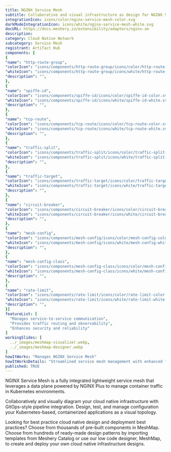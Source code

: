 ```yaml
---
title: NGINX Service Mesh
subtitle: Collaborative and visual infrastructure as design for NGINX Service Mesh
integrationIcon: icons/color/nginx-service-mesh-color.svg
darkModeIntegrationIcon: icons/white/nginx-service-mesh-white.svg
docURL: https://docs.meshery.io/extensibility/adapters/nginx-sm
description: 
category: Cloud Native Network
subcategory: Service Mesh
registrant: Artifact Hub
components: [
{
"name": "http-route-group",
"colorIcon": "icons/components/http-route-group/icons/color/http-route-group-color.svg",
"whiteIcon": "icons/components/http-route-group/icons/white/http-route-group-white.svg",
"description": "",
},
{
"name": "spiffe-id",
"colorIcon": "icons/components/spiffe-id/icons/color/spiffe-id-color.svg",
"whiteIcon": "icons/components/spiffe-id/icons/white/spiffe-id-white.svg",
"description": "",
},
{
"name": "tcp-route",
"colorIcon": "icons/components/tcp-route/icons/color/tcp-route-color.svg",
"whiteIcon": "icons/components/tcp-route/icons/white/tcp-route-white.svg",
"description": "",
},
{
"name": "traffic-split",
"colorIcon": "icons/components/traffic-split/icons/color/traffic-split-color.svg",
"whiteIcon": "icons/components/traffic-split/icons/white/traffic-split-white.svg",
"description": "",
},
{
"name": "traffic-target",
"colorIcon": "icons/components/traffic-target/icons/color/traffic-target-color.svg",
"whiteIcon": "icons/components/traffic-target/icons/white/traffic-target-white.svg",
"description": "",
},
{
"name": "circuit-breaker",
"colorIcon": "icons/components/circuit-breaker/icons/color/circuit-breaker-color.svg",
"whiteIcon": "icons/components/circuit-breaker/icons/white/circuit-breaker-white.svg",
"description": "",
},
{
"name": "mesh-config",
"colorIcon": "icons/components/mesh-config/icons/color/mesh-config-color.svg",
"whiteIcon": "icons/components/mesh-config/icons/white/mesh-config-white.svg",
"description": "",
},
{
"name": "mesh-config-class",
"colorIcon": "icons/components/mesh-config-class/icons/color/mesh-config-class-color.svg",
"whiteIcon": "icons/components/mesh-config-class/icons/white/mesh-config-class-white.svg",
"description": "",
},
{
"name": "rate-limit",
"colorIcon": "icons/components/rate-limit/icons/color/rate-limit-color.svg",
"whiteIcon": "icons/components/rate-limit/icons/white/rate-limit-white.svg",
"description": "",
}]
featureList: [
  "Manages service-to-service communication",
  "Provides traffic routing and observability",
  "Enhances security and reliability"
]
workingSlides: [
  ../_images/meshmap-visualizer.webp,
  ../_images/meshmap-designer.webp
]
howItWorks: "Manages NGINX Service Mesh"
howItWorksDetails: "Streamlined service mesh management with enhanced features in Kubernetes"
published: TRUE
---
```

<p>
NGINX Service Mesh is a fully integrated lightweight service mesh that leverages a data plane powered by NGINX Plus to manage container traffic in Kubernetes environments.
</p>
<p>
    Collaboratively and visually diagram your cloud native infrastructure with GitOps-style pipeline integration. Design, test, and manage configuration your Kubernetes-based, containerized applications as a visual topology.
</p>
<p>
    Looking for best practice cloud native design and deployment best practices? Choose from thousands of pre-built components in MeshMap. Choose from hundreds of ready-made design patterns by importing templates from Meshery Catalog or use our low code designer, MeshMap, to create and deploy your own cloud native infrastructure designs.
</p>
